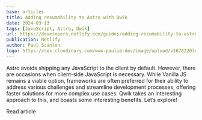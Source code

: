```yaml
---
base: articles
title: Adding resumability to Astro with Qwik
date: 2024-03-13
tags: [JavaScript, Astro, Qwik]
url: https://developers.netlify.com/guides/adding-resumability-to-astro-with-qwik/
publication: Netlify
author: Paul Scanlon
logo: https://res.cloudinary.com/www-paulie-dev/image/upload/v1678220344/paulie.dev/Logos/netlify-logo_joepbr.png
---
```


Astro avoids shipping any JavaScript to the client by default. However, there are occasions when client-side JavaScript is necessary. While Vanilla JS remains a viable option, frameworks are often preferred for their ability to address various challenges and streamline development processes, offering faster solutions for more complex use cases. Qwik takes an interesting approach to this, and boasts some interesting benefits. Let’s explore!

<CtaExternal href='https://developers.netlify.com/guides/adding-resumability-to-astro-with-qwik/'>
  Read article
</CtaExternal>
